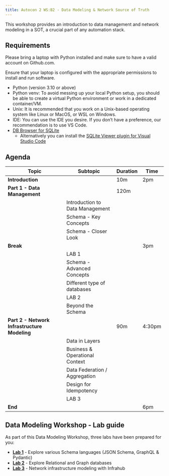```yaml
---
title: Autocon 2 WS:B2 - Data Modeling & Network Source of Truth
---
```


This workshop provides an introduction to data management and network modeling in a SOT, a crucial part of any automation stack.

## Requirements

Please bring a laptop with Python installed and make sure to have a valid account on Github.com.

Ensure that your laptop is configured with the appropriate permissions to install and run software.

- Python (version 3.10 or above)
- Python venv: To avoid messing up your local Python setup, you should be able to create a virtual Python environment or work in a dedicated container/VM.
- Unix: It is recommended that you work on a Unix-based operating system like Linux or MacOS, or WSL on Windows.
- IDE: You can use the IDE you desire. If you don’t have a preference, our recommendation is to use VS Code.
- [DB Browser for SQLite](https://sqlitebrowser.org/dl/)
  - Alternatively you can install the [SQLite Viewer plugin for Visual Studio Code](https://marketplace.visualstudio.com/items?itemName=qwtel.sqlite-viewer&ssr=false#overview)

## Agenda

| **Topic** | **Subtopic** | **Duration** | **Time** |
| --- | --- | --- | --- |
| **Introduction** | | 10m | 2pm |
| **Part 1 - Data Management** | | 120m | |
| | Introduction to Data Management | | |
| | Schema - Key Concepts | | |
| | Schema - Closer Look | | |
| **Break** | | | 3pm |
| | LAB 1 | | |
| | Schema - Advanced Concepts | | |
| | Different type of databases | | |
| | LAB 2 | | |
| | Beyond the Schema | | |
| **Part 2 - Network Infrastructure Modeling** | | 90m | 4:30pm |
| | Data in Layers | | |
| | Business & Operational Context | | |
| | Data Federation / Aggregation | | |
| | Design for Idempotency | | |
| | LAB 3 | | |
| **End** | | | 6pm |

## Data Modeling Workshop - Lab guide

As part of this Data Modeling Workshop, three labs have been prepared for you:

- **[Lab 1](./lab1/)** - Explore various Schema languages (JSON Schema, GraphQL & Pydantic)
- **[Lab 2](./lab2/)** - Explore Relational and Graph databases
- **[Lab 3](./lab3/)** - Network infrastructure modeling with Infrahub
